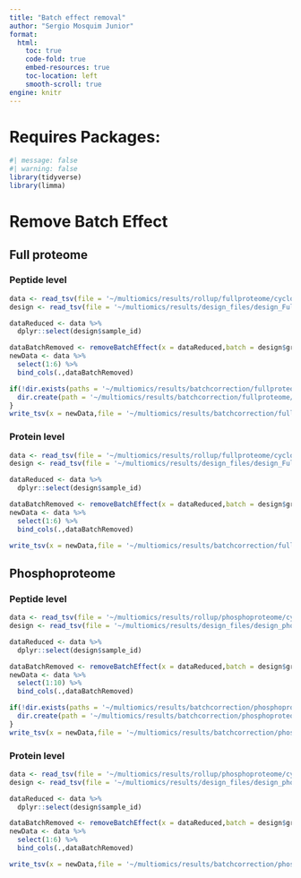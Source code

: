 ```yaml
---
title: "Batch effect removal"
author: "Sergio Mosquim Junior"
format:
  html:
    toc: true
    code-fold: true
    embed-resources: true
    toc-location: left
    smooth-scroll: true
engine: knitr
---
```


# Requires Packages:
```r
#| message: false
#| warning: false
library(tidyverse)
library(limma)
```


# Remove Batch Effect
## Full proteome
### Peptide level
```r
data <- read_tsv(file = '~/multiomics/results/rollup/fullproteome/cycloess_normalized_sorted.tsv')
design <- read_tsv(file = '~/multiomics/results/design_files/design_Full_noPool.tsv')

dataReduced <- data %>% 
  dplyr::select(design$sample_id)

dataBatchRemoved <- removeBatchEffect(x = dataReduced,batch = design$group,batch2 = design$batch,design = design,group = design$Group.Info)
newData <- data %>% 
  select(1:6) %>% 
  bind_cols(.,dataBatchRemoved)

if(!dir.exists(paths = '~/multiomics/results/batchcorrection/fullproteome/')) {
  dir.create(path = '~/multiomics/results/batchcorrection/fullproteome/',recursive = TRUE)
}
write_tsv(x = newData,file = '~/multiomics/results/batchcorrection/fullproteome/cycloess_peptide_batchcorrected.tsv')
```
### Protein level
```r
data <- read_tsv(file = '~/multiomics/results/rollup/fullproteome/cycloess_Rollup_Genes.tsv')
design <- read_tsv(file = '~/multiomics/results/design_files/design_Full_noPool.tsv')

dataReduced <- data %>% 
  dplyr::select(design$sample_id)

dataBatchRemoved <- removeBatchEffect(x = dataReduced,batch = design$group,batch2 = design$batch,design = design,group = design$Group.Info)
newData <- data %>% 
  select(1:6) %>% 
  bind_cols(.,dataBatchRemoved)

write_tsv(x = newData,file = '~/multiomics/results/batchcorrection/fullproteome/cycloess_rollup_genes_batchcorrected.tsv')
```

## Phosphoproteome
### Peptide level
```r
data <- read_tsv(file = '~/multiomics/results/rollup/phosphoproteome/cycloess_normalized_sorted.tsv')
design <- read_tsv(file = '~/multiomics/results/design_files/design_phospho_noPool.tsv')

dataReduced <- data %>% 
  dplyr::select(design$sample_id)

dataBatchRemoved <- removeBatchEffect(x = dataReduced,batch = design$group,batch2 = design$batch,design = design,group = design$Group.Info)
newData <- data %>% 
  select(1:10) %>% 
  bind_cols(.,dataBatchRemoved)

if(!dir.exists(paths = '~/multiomics/results/batchcorrection/phosphoproteome/')) {
  dir.create(path = '~/multiomics/results/batchcorrection/phosphoproteome/',recursive = TRUE)
}
write_tsv(x = newData,file = '~/multiomics/results/batchcorrection/phosphoproteome/cycloess_peptide_batchcorrected.tsv')
```
### Protein level
```r
data <- read_tsv(file = '~/multiomics/results/rollup/phosphoproteome/cycloess_Rollup_Genes.tsv')
design <- read_tsv(file = '~/multiomics/results/design_files/design_phospho_noPool.tsv')

dataReduced <- data %>% 
  dplyr::select(design$sample_id)

dataBatchRemoved <- removeBatchEffect(x = dataReduced,batch = design$group,batch2 = design$batch,design = design,group = design$Group.Info)
newData <- data %>% 
  select(1:6) %>% 
  bind_cols(.,dataBatchRemoved)

write_tsv(x = newData,file = '~/multiomics/results/batchcorrection/phosphoproteome/cycloess_rollup_genes_batchcorrected.tsv')
```